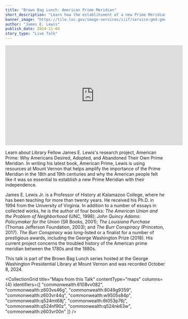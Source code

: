 ```yaml
---
title: "Brown Bag Lunch: American Prime Meridian"
short_description: "Learn how the establihsment of a new Prime Meridian tied into American independence"
banner_image: "https://tile.loc.gov/image-services/iiif/service:gmd:gmd3:g3200:g3200:ct009329/5032,1506,5798,3872/pct:50/0/default.jpg"
author: "James E. Lewis"
publish_date: 2024-11-04
story_type: "Live Talk"
---
```


<iframe width="560" height="315" src="https://www.youtube.com/embed/QvWH52OX8Sw?si=nGgZF8ObM19_0NBF" title="YouTube video player" frameborder="0" allow="accelerometer; autoplay; clipboard-write; encrypted-media; gyroscope; picture-in-picture; web-share" referrerpolicy="strict-origin-when-cross-origin" allowfullscreen></iframe>

Learn about Library Fellow James E. Lewis's research project, American Prime: Why Americans Desired, Adopted, and Abandoned Their Own Prime Meridian. In writing his latest book, American Prime, Lewis is using resources at Mount Vernon that helps amplify the importance of the Prime Meridian in the 18th and 19th centuries and why the American people felt like it was so essential to establish a new Prime Meridian with their independence.

James E. Lewis Jr. is a Professor of History at Kalamazoo College, where he has been teaching for more than twenty years. He received his Ph.D. in 1994 from the University of Virginia. In addition to a number of essays in collected works, he is the author of four books: *The American Union and the Problem of Neighborhood* (UNC, 1998); *John Quincy Adams: Policymaker for the Union* (SR Books, 2001); *The Louisiana Purchase* (Thomas Jefferson Foundation, 2003); and *The Burr Conspiracy* (Princeton, 2017). *The Burr Conspiracy* was long-listed or a finalist for a number of prestigious awards, including the George Washington Prize (2018). His current project concerns the troubled history of the American prime meridian between the 1780s and the 1880s.

This talk is part of the Brown Bag Lunch series hosted at the George Washington Presidential Library at Mount Vernon and was recorded October 8, 2024.

<CollectionGrid
    title="Maps from this Talk"
    contentType="maps"
    columns={4}
    identifiers={[
        "commonwealth:6108vv082",
        "commonwealth:z603vs46g",
        "commonwealth:8049g9359",
        "commonwealth:z603vr44q",
        "commonwealth:w9505s84p",
        "commonwealth:q524mt68j",
        "commonwealth:6t053p76j",
        "commonwealth:q524nf90z",
        "commonwealth:q524nk63w",
        "commonwealth:z603vr00n"
    ]}
/>
